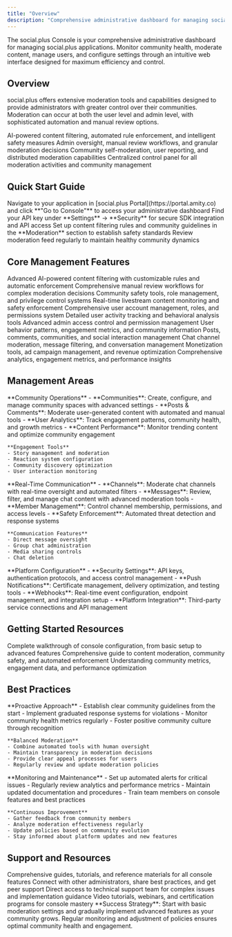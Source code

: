 ```yaml
---
title: "Overview"
description: "Comprehensive administrative dashboard for managing social.plus applications, monitoring community health, and moderating content through an intuitive web interface"
---
```


<Info>
The social.plus Console is your comprehensive administrative dashboard for managing social.plus applications. Monitor community health, moderate content, manage users, and configure settings through an intuitive web interface designed for maximum efficiency and control.
</Info>

## Overview

social.plus offers extensive moderation tools and capabilities designed to provide administrators with greater control over their communities. Moderation can occur at both the user level and admin level, with sophisticated automation and manual review options.

<CardGroup cols={2}>
  <Card title="Automated Moderation" icon="robot">
    AI-powered content filtering, automated rule enforcement, and intelligent safety measures
  </Card>
  <Card title="Manual Controls" icon="hand">
    Admin oversight, manual review workflows, and granular moderation decisions
  </Card>
  <Card title="User-Level Tools" icon="user">
    Community self-moderation, user reporting, and distributed moderation capabilities
  </Card>
  <Card title="Admin Dashboard" icon="shield">
    Centralized control panel for all moderation activities and community management
  </Card>
</CardGroup>

## Quick Start Guide

<Steps>
  <Step title="Access Your Console">
    Navigate to your application in [social.plus Portal](https://portal.amity.co) and click **"Go to Console"** to access your administrative dashboard
  </Step>
  <Step title="Secure Your Integration">
    Find your API key under **Settings** → **Security** for secure SDK integration and API access
  </Step>
  <Step title="Configure Community Guidelines">
    Set up content filtering rules and community guidelines in the **Moderation** section to establish safety standards
  </Step>
  <Step title="Monitor and Optimize">
    Review moderation feed regularly to maintain healthy community dynamics
  </Step>
</Steps>

## Core Management Features

<Tabs>
  <Tab title="Content & Safety">
    <CardGroup cols={2}>
  <Card title="AI Content Moderation" icon="shield-check" href="/analytics-and-moderation/console/ai-content-moderation">
        Advanced AI-powered content filtering with customizable rules and automatic enforcement
      </Card>
  <Card title="Manual Review System" icon="eye" href="/analytics-and-moderation/console/moderation/overview">
        Comprehensive manual review workflows for complex moderation decisions
      </Card>
  <Card title="Community Safety" icon="shield-heart" href="/analytics-and-moderation/console/moderation/roles-and-privileges">
        Community safety tools, role management, and privilege control systems
      </Card>
  <Card title="Livestream Moderation" icon="video" href="/analytics-and-moderation/console/moderation/livestream-moderation">
        Real-time livestream content monitoring and safety enforcement
      </Card>
    </CardGroup>
  </Tab>
  <Tab title="User Management">
    <CardGroup cols={2}>
  <Card title="User Administration" icon="users" href="/analytics-and-moderation/console/user-and-content-management/mod-feed">
        Comprehensive user account management, roles, and permissions system
      </Card>
  <Card title="User History Tracking" icon="rectangle-history" href="/analytics-and-moderation/console/user-and-content-management/user-social-history">
        Detailed user activity tracking and behavioral analysis tools
      </Card>
  <Card title="Access Control" icon="key" href="/analytics-and-moderation/console/management/admin-access-control">
        Advanced admin access control and permission management
      </Card>
      <Card title="Behavior Analytics" icon="chart-user">
        User behavior patterns, engagement metrics, and community information
      </Card>
    </CardGroup>
  </Tab>
  <Tab title="Community Features">
    <CardGroup cols={2}>
  <Card title="Community Management" icon="comments" href="/analytics-and-moderation/console/social-management/README">
        Posts, comments, communities, and social interaction management
      </Card>
  <Card title="Chat Management" icon="messages" href="/analytics-and-moderation/console/chat-management/channel-management">
        Chat channel moderation, message filtering, and conversation management
      </Card>
  <Card title="Premium Advertising" icon="bullhorn" href="/analytics-and-moderation/console/premium-ads/setting-up-premium-ads">
        Monetization tools, ad campaign management, and revenue optimization
      </Card>
  <Card title="Analytics Dashboard" icon="chart-bar" href="/analytics-and-moderation/console/analytics/overview">
        Comprehensive analytics, engagement metrics, and performance insights
      </Card>
    </CardGroup>
  </Tab>
</Tabs>

## Management Areas

<AccordionGroup>
  <Accordion title="Social Management">
    **Community Operations**
    - **Communities**: Create, configure, and manage community spaces with advanced settings
    - **Posts & Comments**: Moderate user-generated content with automated and manual tools
    - **User Analytics**: Track engagement patterns, community health, and growth metrics
    - **Content Performance**: Monitor trending content and optimize community engagement

    **Engagement Tools**
    - Story management and moderation
    - Reaction system configuration
    - Community discovery optimization
    - User interaction monitoring
  </Accordion>
  <Accordion title="Chat Management">
    **Real-Time Communication**
    - **Channels**: Moderate chat channels with real-time oversight and automated filters
    - **Messages**: Review, filter, and manage chat content with advanced moderation tools
    - **Member Management**: Control channel membership, permissions, and access levels
    - **Safety Enforcement**: Automated threat detection and response systems

    **Communication Features**
    - Direct message oversight
    - Group chat administration
    - Media sharing controls
    - Chat deletion
  </Accordion>
  <Accordion title="System Administration">
    **Platform Configuration**
    - **Security Settings**: API keys, authentication protocols, and access control management
    - **Push Notifications**: Certificate management, delivery optimization, and testing tools
    - **Webhooks**: Real-time event configuration, endpoint management, and integration setup
    - **Platform Integration**: Third-party service connections and API management
  </Accordion>
</AccordionGroup>

## Getting Started Resources

<CardGroup cols={3}>
  <Card title="Initial Setup Guide" icon="play" href="/analytics-and-moderation/console/getting-started/overview">
    Complete walkthrough of console configuration, from basic setup to advanced features
  </Card>
  <Card title="Moderation Mastery" icon="shield" href="/analytics-and-moderation/console/moderation/overview">
    Comprehensive guide to content moderation, community safety, and automated enforcement
  </Card>
  <Card title="Analytics Deep Dive" icon="chart-line" href="/analytics-and-moderation/console/analytics/overview">
    Understanding community metrics, engagement data, and performance optimization
  </Card>
</CardGroup>

## Best Practices

<AccordionGroup>
  <Accordion title="Effective Community Management">
    **Proactive Approach**
    - Establish clear community guidelines from the start
    - Implement graduated response systems for violations
    - Monitor community health metrics regularly
    - Foster positive community culture through recognition

    **Balanced Moderation**
    - Combine automated tools with human oversight
    - Maintain transparency in moderation decisions
    - Provide clear appeal processes for users
    - Regularly review and update moderation policies
  </Accordion>
  <Accordion title="Operational Excellence">
    **Monitoring and Maintenance**
    - Set up automated alerts for critical issues
    - Regularly review analytics and performance metrics
    - Maintain updated documentation and procedures
    - Train team members on console features and best practices

    **Continuous Improvement**
    - Gather feedback from community members
    - Analyze moderation effectiveness regularly
    - Update policies based on community evolution
    - Stay informed about platform updates and new features
  </Accordion>
</AccordionGroup>

## Support and Resources

<CardGroup cols={2}>
  <Card title="Documentation Hub" icon="book">
    Comprehensive guides, tutorials, and reference materials for all console features
  </Card>
  <Card title="Community Forum" icon="comments">
    Connect with other administrators, share best practices, and get peer support
  </Card>
  <Card title="Technical Support" icon="headset">
    Direct access to technical support team for complex issues and implementation guidance
  </Card>
  <Card title="Training Resources" icon="graduation-cap">
    Video tutorials, webinars, and certification programs for console mastery
  </Card>
</CardGroup>

<Tip>
**Success Strategy**: Start with basic moderation settings and gradually implement advanced features as your community grows. Regular monitoring and adjustment of policies ensures optimal community health and engagement.
</Tip>
